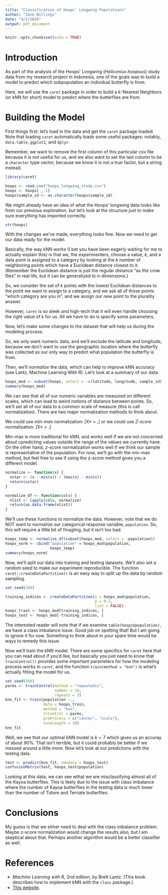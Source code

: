 ```yaml
---
title: "Classification of Hoops' Longwing Populations"
author: "Zane Billings"
date: "4/1/2020"
output: pdf_document
---
```


```r
knitr::opts_chunk$set(echo = TRUE)
```

# Introduction

As part of the analysis of the Hoops' Longwing (*Heliconius hoopsus*) study data from my research project in Indonesia, one of the goals was to build a model to predict which subpopulation an individual butterfly is from.

Here, we will use the `caret` package in order to build a $k$-Nearest Neighbors (or kNN for short) model to predict where the butterflies are from.

# Building the Model

First things first: let's load in the data and get the `caret` package loaded. Note that loading `caret` automatically loads some useful packages: notably, `data.table`, `ggplot2`, and `dplyr`.

Remember, we want to remove the first column of this particular csv file because it is not useful for us, and we also want to set the last column to be a `character` type vector, because we know it is not a true factor, but a string instead.

```r
library(caret)

hoops <- read.csv("hoops_longwing_study.csv")
hoops <- hoops[ ,-1]
hoops$sample_id <- as.character(hoops$sample_id)
```

We might already have an idea of what the Hoops' longwing data looks like from our previous exploration, but let's look at the structure just to make sure everything has imported correctly.

```r
str(hoops)
```

With the changes we've made, everything looks fine. Now we need to get our data ready for the model.

Basically, the way kNN works (I bet you have been eagerly waiting for me to actually explain this) is that we, the experimenters, choose a value, $k$, and a data point is assigned to a category by looking at the $k$ number of neighboring points which have a Euclidean distance closest to it. (Remember the Euclidean distance is just the regular distance "as the crow flies" in real life, but it can be generalized to *n*-dimensions.)

So, we consider the set of $k$ points with the lowest Euclidean distances to the point we want to assign to a category, and we ask all of those points "which category are you in", and we assign our new point to the plurality answer.

However, `caret` is so sleek and high-tech that it will even handle choosing the right value of $k$ for us. All we have to do is specify some parameters.

Now, let's make some changes to the dataset that will help us during the modeling process.

So, we only want numeric data, and we'll exclude the latitude and longitude, because we don't want to use the geographic location where the butterfly was collected as our only way to predict what population the butterfly is from.

Then, we'll *normalize* the data, which can help to improve kNN accuracy (see Lantz, Machine Learning With R). Let's look at a summary of our data.

```r
hoops_mod <- subset(hoops, select = -c(latitude, longitude, sample_id))
summary(hoops_mod)
```

We can see that all of our numeric variables are measured on different scales, which can lead to weird notions of distance between points. So, we'll set all of our data to a common scale of measure (this is call normalization). There are two major normalization methods to think about. 

We could use *min-max* normalization:
\[X* = \frac{X - \mathrm{min}(X)}{\mathrm{max}(X) - \mathrm{min}(X)},\]
or we could use *Z-score* normalization:
\[X* = \frac{X - \bar{X}}{s_X}.\]

Min-max is more traditional for kNN, and works well if we are not concerned about cpredicting values outside the range of the values we currently have. On the other hand, *z*-score normalization works well if we think our sample is representative of the population. For now, we'll go with the min-max method, but feel free to see if using the *z*-score method gives you a different model.

```r
normalize <- function(x) {
  xstar <- (x - min(x)) / (max(x) - min(x))
  return(xstar)
}

normalize_df <- function(cols) {
  nlist <- lapply(cols, normalize)
  return(as.data.frame(nlist))
}
```

We'll use these functions to normalize the data. However, note that we do NOT want to normalize our categorical response variable, `population`. So, this will require a little bit of finagling, but it isn't too bad.

```r
hoops_temp <- normalize_df(subset(hoops_mod, select = -population))
hoops_norm <- cbind("population" = hoops_mod$population,
                    hoops_temp)
summary(hoops_norm)
```

Now, we'll split our data into training and testing datasets. We'll also set a random seed to make our experiment reproducible. The function `caret::createDataPartition()` is an easy way to split up the data by random sampling.

```r
set.seed(340)

training_indices <- createDataPartition(y = hoops_mod$population,
                                        p = 0.7,
                                        list = FALSE)
hoops_train <- hoops_mod[training_indices, ]
hoops_test <- hoops_mod[-training_indices, ]
```

The interested reader will note that if we examine `table(hoops$population)`, we have a class imbalance issue. Good job on spotting that! But I am going to ignore it for now. Something to think about in your spare time would be ways to remedy this issue.

Now we'll train the kNN model. There are some specifics for `caret` here that you can read about if you'd like, but basically you just need to know that `trainControl()` provides some important parameters for how the modeling process works in `caret`, and the function `train(method = "knn")` is what's actually fitting the model for us.

```r
set.seed(340)
parms <- trainControl(method = "repeatedcv", 
                      number = 10, 
                      repeats = 3)
knn_fit <- train(population ~., 
                 data = hoops_train, 
                 method = "knn",
                 trControl = parms,
                 preProcess = c("center", "scale"),
                 tuneLength = 10)
knn_fit
```

Well, we see that our optimal kNN model is $k = 7$ which gives us an accuray of about 90%. That isn't terrible, but it could probably be better if we messed around a little more. Now let's look at our predictions with the testing data.

```r
test <- predict(knn_fit, newdata = hoops_test)
confusionMatrix(test, hoops_test$population)
```

Looking at this data, we can see wthat we are misclassifying almost all of the Kayoa butterflies. This is likely due to the issue with class imbalance where the number of Kayoa butterflies in the testing data is much lower than the number of Tidore and Ternate butterflies.

# Conclusions

My guess is that we either need to deal with the class imbalance problem. Maybe z-score normalization would change the results also, but I am skeptical about that. Perhaps another algorithm would be a better classifier as well.

# References
* *Machine Learning with R*, 2nd edition, by Brett Lantz. (This book describes how to implement kNN with the `class` package.)
* [This website](https://dataaspirant.com/2017/01/09/knn-implementation-r-using-caret-package/). 